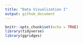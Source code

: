 ```yaml
---
title: "Data Visualization I"
output: github_document
---
```


```r
knitr::opts_chunk$set(echo = TRUE)
library(tidyverse)
library(ggridges)
```


